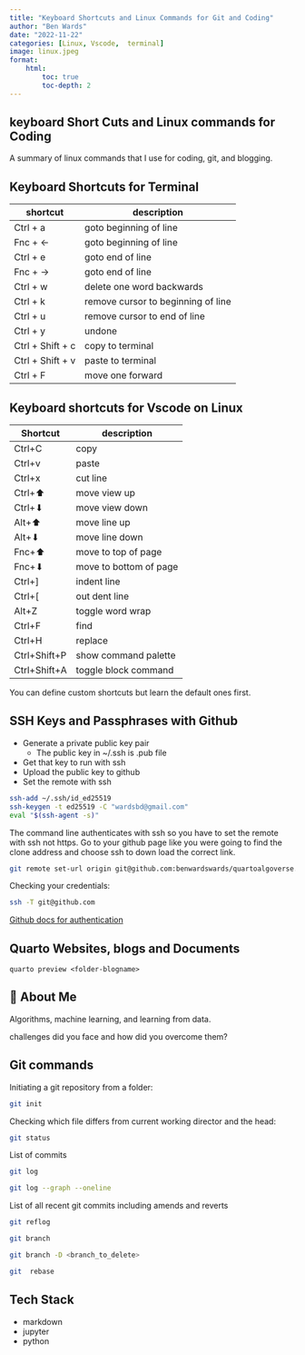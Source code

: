 ```yaml
---
title: "Keyboard Shortcuts and Linux Commands for Git and Coding"
author: "Ben Wards"
date: "2022-11-22"
categories: [Linux, Vscode,  terminal]
image: linux.jpeg
format: 
    html:
        toc: true
        toc-depth: 2
---
```


## keyboard Short Cuts and Linux commands for Coding

A summary of linux commands that I use for coding, git, and blogging.

## Keyboard Shortcuts for Terminal


|  shortcut |description   | Caveats
|---|---|
| Ctrl + a  | goto beginning of line  |
| Fnc + ←| goto beginning of line|
| Ctrl + e   | goto end of line  |
| Fnc + →| goto end of line|
| Ctrl + w  |  delete one word backwards |
| Ctrl + k | remove cursor to beginning of line|
| Ctrl + u | remove cursor to end of line|
| Ctrl + y|  undone |
| Ctrl + Shift + c| copy to terminal |
| Ctrl + Shift + v| paste to terminal |
| Ctrl + F| move one forward|

## Keyboard shortcuts for Vscode on Linux

| Shortcut |description   |
|---    |---      |
|Ctrl+C | copy |
|Ctrl+v | paste |
|Ctrl+x | cut line|
|Ctrl+⬆ | move view up|
|Ctrl+⬇ | move view down|
|Alt+⬆  | move line up|
|Alt+⬇  | move line down|
|Fnc+⬆  | move to top of page|
|Fnc+⬇  | move to bottom of page|
|Ctrl+] | indent line |
|Ctrl+[ | out dent line |
|Alt+Z  | toggle word wrap|
|Ctrl+F | find |
|Ctrl+H | replace |
|Ctrl+Shift+P |  show command palette
|Ctrl+Shift+A | toggle block command
You can define custom shortcuts but learn the default ones first.

## SSH Keys and Passphrases with Github

- Generate a private public key pair
  - The public key in ~/.ssh is .pub file
- Get that key to run with ssh
- Upload the public key to github
- Set the remote with ssh

```zsh
ssh-add ~/.ssh/id_ed25519
ssh-keygen -t ed25519 -C "wardsbd@gmail.com"
eval "$(ssh-agent -s)"
```

The command line authenticates with ssh so you have to set the remote with ssh not https. Go to your github page like you were going to find the clone address and choose ssh to down load the correct link.

```zsh
git remote set-url origin git@github.com:benwardswards/quartoalgoverse.github.io.git
```

Checking your credentials:

```zsh
ssh -T git@github.com
```

[Github docs for authentication](https://docs.github.com/en/authentication/connecting-to-github-with-ssh/generating-a-new-ssh-key-and-adding-it-to-the-ssh-agent)

## Quarto Websites, blogs and Documents

```zsh;
quarto preview <folder-blogname>
```
## 🚀 About Me

Algorithms, machine learning, and learning from data.

challenges did you face and how did you overcome them?

## Git commands

Initiating a git repository from a folder:

```zsh
git init
```
Checking which file differs from current working director and the head:
```zsh
git status
```

List of commits
```zsh
git log
```
```zsh
git log --graph --oneline
```

List of all recent git commits including amends and reverts
```zsh
git reflog
```
```zsh
git branch
```

```zsh
git branch -D <branch_to_delete>
```

```zsh
git  rebase
```








## Tech Stack

- markdown
- jupyter
- python